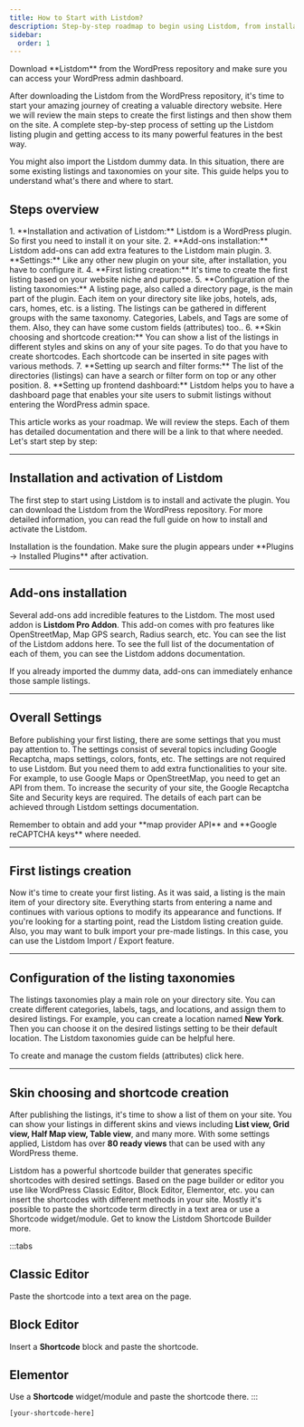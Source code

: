 ```yaml
---
title: How to Start with Listdom?
description: Step-by-step roadmap to begin using Listdom, from installation to creating listings and setting up features.
sidebar:
  order: 1
---
```



<Aside type="tip" title="Before you start">
Download **Listdom** from the WordPress repository and make sure you can access your WordPress admin dashboard.
</Aside>

After downloading the Listdom from the WordPress repository, it's time to start your amazing journey of creating a valuable directory website. Here we will review the main steps to create the first listings and then show them on the site. A complete step-by-step process of setting up the Listdom listing plugin and getting access to its many powerful features in the best way.

You might also import the Listdom dummy data. In this situation, there are some existing listings and taxonomies on your site. This guide helps you to understand what's there and where to start.

## Steps overview

<Steps>
1. **Installation and activation of Listdom:** Listdom is a WordPress plugin. So first you need to install it on your site.
2. **Add-ons installation:** Listdom add-ons can add extra features to the Listdom main plugin.
3. **Settings:** Like any other new plugin on your site, after installation, you have to configure it.
4. **First listing creation:** It's time to create the first listing based on your website niche and purpose.
5. **Configuration of the listing taxonomies:** A listing page, also called a directory page, is the main part of the plugin. Each item on your directory site like jobs, hotels, ads, cars, homes, etc. is a listing. The listings can be gathered in different groups with the same taxonomy. Categories, Labels, and Tags are some of them. Also, they can have some custom fields (attributes) too..
6. **Skin choosing and shortcode creation:** You can show a list of the listings in different styles and skins on any of your site pages. To do that you have to create shortcodes. Each shortcode can be inserted in site pages with various methods.
7. **Setting up search and filter forms:** The list of the directories (listings) can have a search or filter form on top or any other position.
8. **Setting up frontend dashboard:** Listdom helps you to have a dashboard page that enables your site users to submit listings without entering the WordPress admin space.
</Steps>

This article works as your roadmap. We will review the steps. Each of them has detailed documentation and there will be a link to that where needed. Let's start step by step:

---

## Installation and activation of Listdom

The first step to start using Listdom is to install and activate the plugin. You can download the Listdom from the WordPress repository. For more detailed information, you can read the full guide on how to install and activate the Listdom.

<Aside type="note">
Installation is the foundation. Make sure the plugin appears under **Plugins → Installed Plugins** after activation.
</Aside>

---

## Add-ons installation

Several add-ons add incredible features to the Listdom. The most used addon is **Listdom Pro Addon**. This add-on comes with pro features like OpenStreetMap, Map GPS search, Radius search, etc. You can see the list of the Listdom addons here. To see the full list of the documentation of each of them, you can see the Listdom addons documentation.

<Aside type="tip">
If you already imported the dummy data, add-ons can immediately enhance those sample listings.
</Aside>

---

## Overall Settings

Before publishing your first listing, there are some settings that you must pay attention to. The settings consist of several topics including Google Recaptcha, maps settings, colors, fonts, etc. The settings are not required to use Listdom. But you need them to add extra functionalities to your site. For example, to use Google Maps or OpenStreetMap, you need to get an API from them. To increase the security of your site, the Google Recaptcha Site and Security keys are required. The details of each part can be achieved through Listdom settings documentation.

<Aside type="caution" title="API keys & security">
Remember to obtain and add your **map provider API** and **Google reCAPTCHA keys** where needed.
</Aside>

---

## First listings creation

Now it's time to create your first listing. As it was said, a listing is the main item of your directory site. Everything starts from entering a name and continues with various options to modify its appearance and functions. If you're looking for a starting point, read the Listdom listing creation guide. Also, you may want to bulk import your pre-made listings. In this case, you can use the Listdom Import / Export feature.

---

## Configuration of the listing taxonomies

The listings taxonomies play a main role on your directory site. You can create different categories, labels, tags, and locations, and assign them to desired listings. For example, you can create a location named **New York**. Then you can choose it on the desired listings setting to be their default location. The Listdom taxonomies guide can be helpful here.

To create and manage the custom fields (attributes) click here.

---

## Skin choosing and shortcode creation

After publishing the listings, it's time to show a list of them on your site. You can show your listings in different skins and views including **List view, Grid view, Half Map view, Table view**, and many more. With some settings applied, Listdom has over **80 ready views** that can be used with any WordPress theme.

Listdom has a powerful shortcode builder that generates specific shortcodes with desired settings. Based on the page builder or editor you use like WordPress Classic Editor, Block Editor, Elementor, etc. you can insert the shortcodes with different methods in your site. Mostly it's possible to paste the shortcode term directly in a text area or use a Shortcode widget/module. Get to know the Listdom Shortcode Builder more.

:::tabs
## Classic Editor
Paste the shortcode into a text area on the page.

## Block Editor
Insert a **Shortcode** block and paste the shortcode.

## Elementor
Use a **Shortcode** widget/module and paste the shortcode there.
:::

```text
[your-shortcode-here]
